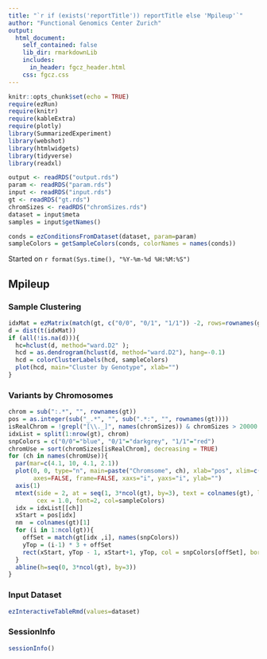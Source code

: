 ```yaml
---
title: "`r if (exists('reportTitle')) reportTitle else 'Mpileup'`"
author: "Functional Genomics Center Zurich"
output: 
  html_document:
    self_contained: false
    lib_dir: rmarkdownLib
    includes:
      in_header: fgcz_header.html
    css: fgcz.css
---
```


```r
knitr::opts_chunk$set(echo = TRUE)
require(ezRun)
require(knitr)
require(kableExtra)
require(plotly)
library(SummarizedExperiment)
library(webshot)
library(htmlwidgets)
library(tidyverse)
library(readxl)

output <- readRDS("output.rds")
param <- readRDS("param.rds")
input <- readRDS("input.rds")
gt <- readRDS("gt.rds")
chromSizes <- readRDS("chromSizes.rds")
dataset = input$meta
samples = input$getNames()

conds = ezConditionsFromDataset(dataset, param=param)
sampleColors = getSampleColors(conds, colorNames = names(conds))
```
Started on `r format(Sys.time(), "%Y-%m-%d %H:%M:%S")`

## Mpileup {.tabset}


### Sample Clustering 
```r

idxMat = ezMatrix(match(gt, c("0/0", "0/1", "1/1")) -2, rows=rownames(gt), cols=colnames(gt))
d = dist(t(idxMat))
if (all(!is.na(d))){
  hc=hclust(d, method="ward.D2" );
  hcd = as.dendrogram(hclust(d, method="ward.D2"), hang=-0.1)
  hcd = colorClusterLabels(hcd, sampleColors)
  plot(hcd, main="Cluster by Genotype", xlab="")
}
```

### Variants by Chromosomes

```r

chrom = sub(":.*", "", rownames(gt))
pos = as.integer(sub("_.*", "", sub(".*:", "", rownames(gt))))
isRealChrom = !grepl("[\\._]", names(chromSizes)) & chromSizes > 20000 ## TODO select chromosomes by name
idxList = split(1:nrow(gt), chrom)
snpColors = c("0/0"="blue", "0/1"="darkgrey", "1/1"="red")
chromUse = sort(chromSizes[isRealChrom], decreasing = TRUE)
for (ch in names(chromUse)){
  par(mar=c(4.1, 10, 4.1, 2.1))
  plot(0, 0, type="n", main=paste("Chromsome", ch), xlab="pos", xlim=c(1, chromSizes[ch]), ylim=c(0, 3*ncol(gt)),
       axes=FALSE, frame=FALSE, xaxs="i", yaxs="i", ylab="")
  axis(1)
  mtext(side = 2, at = seq(1, 3*ncol(gt), by=3), text = colnames(gt), las=2,
        cex = 1.0, font=2, col=sampleColors)
  idx = idxList[[ch]]
  xStart = pos[idx]
  nm  = colnames(gt)[1]
  for (i in 1:ncol(gt)){
    offSet = match(gt[idx ,i], names(snpColors))
    yTop = (i-1) * 3 + offSet
    rect(xStart, yTop - 1, xStart+1, yTop, col = snpColors[offSet], border=snpColors[offSet])
  }
  abline(h=seq(0, 3*ncol(gt), by=3))
}

```

### Input Dataset
```r
ezInteractiveTableRmd(values=dataset)
```

### SessionInfo
```r
sessionInfo()
```

